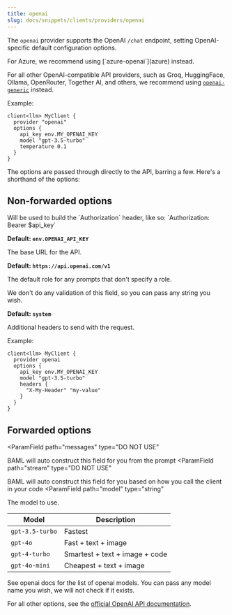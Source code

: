 ```yaml
---
title: openai
slug: docs/snippets/clients/providers/openai
---
```


The `openai` provider supports the OpenAI `/chat` endpoint, setting OpenAI-specific
default configuration options.

<Tip>
  For Azure, we recommend using [`azure-openai`](azure) instead.

  For all other OpenAI-compatible API providers, such as Groq, HuggingFace,
  Ollama, OpenRouter, Together AI, and others, we recommend using
 [`openai-generic`](openai-generic) instead.
</Tip>

Example:

```baml BAML
client<llm> MyClient {
  provider "openai"
  options {
    api_key env.MY_OPENAI_KEY
    model "gpt-3.5-turbo"
    temperature 0.1
  }
}
```

The options are passed through directly to the API, barring a few. Here's a shorthand of the options:

## Non-forwarded options

<ParamField path="api_key" type="string" default="env.OPENAI_API_KEY">
  Will be used to build the `Authorization` header, like so: `Authorization: Bearer $api_key`

  **Default: `env.OPENAI_API_KEY`**
</ParamField>

<ParamField path="base_url" type="string">
  The base URL for the API.
  
  **Default: `https://api.openai.com/v1`**
</ParamField>

<ParamField path="default_role" type="string">
  The default role for any prompts that don't specify a role.
  
  We don't do any validation of this field, so you can pass any string you wish.
  
  **Default: `system`**
</ParamField>

<ParamField path="headers" type="object">
  Additional headers to send with the request.

Example:

```baml BAML
client<llm> MyClient {
  provider openai
  options {
    api_key env.MY_OPENAI_KEY
    model "gpt-3.5-turbo"
    headers {
      "X-My-Header" "my-value"
    }
  }
}
```

</ParamField>

<Markdown src="../../../../snippets/allowed-role-metadata-basic.mdx" />

## Forwarded options

<ParamField
   path="messages"
   type="DO NOT USE"
>
  BAML will auto construct this field for you from the prompt
</ParamField>
<ParamField
   path="stream"
   type="DO NOT USE"
>
  BAML will auto construct this field for you based on how you call the client in your code
</ParamField>
<ParamField
  path="model"
  type="string"
>
  The model to use.

| Model           | Description                    |
| --------------- | ------------------------------ |
| `gpt-3.5-turbo` | Fastest                        |
| `gpt-4o`        | Fast + text + image            |
| `gpt-4-turbo`   | Smartest + text + image + code |
| `gpt-4o-mini`   | Cheapest + text + image        |

See openai docs for the list of openai models. You can pass any model name you wish, we will not check if it exists.

</ParamField>

For all other options, see the [official OpenAI API documentation](https://platform.openai.com/docs/api-reference/chat/create).
